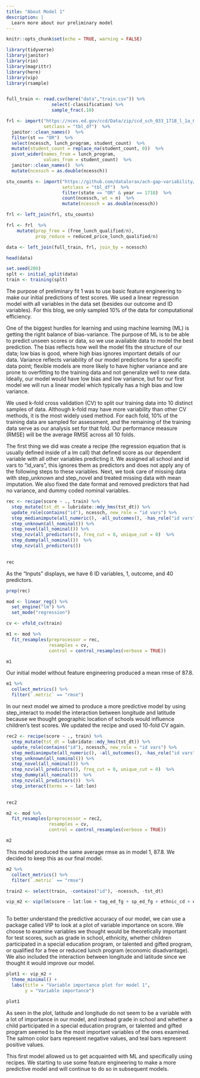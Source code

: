 ```yaml
---
title: "About Model 1"
description: |
  Learn more about our preliminary model
---
```


```r
knitr::opts_chunk$set(echo = TRUE, warning = FALSE)

library(tidyverse)
library(janitor)
library(rio)
library(magrittr)
library(here)
library(vip)
library(rsample)


full_train <- read.csv(here("data","train.csv")) %>%
                 select(-classification) %>% 
                 sample_frac(.10)

```

```r

frl <- import("https://nces.ed.gov/ccd/Data/zip/ccd_sch_033_1718_l_1a_083118.zip",
              setclass = "tbl_df")  %>% 
  janitor::clean_names()  %>% 
  filter(st == "OR")  %>%
  select(ncessch, lunch_program, student_count)  %>% 
  mutate(student_count = replace_na(student_count, 0))  %>% 
  pivot_wider(names_from = lunch_program,
              values_from = student_count)  %>% 
  janitor::clean_names()  %>% 
  mutate(ncessch = as.double(ncessch))

stu_counts <- import("https://github.com/datalorax/ach-gap-variability/raw/master/data/achievement-gaps-geocoded.csv",
                     setclass = "tbl_df")  %>% 
                     filter(state == "OR" & year == 1718)  %>% 
                     count(ncessch, wt = n)  %>% 
                     mutate(ncessch = as.double(ncessch))

frl <- left_join(frl, stu_counts)

frl <- frl  %>% 
    mutate(prop_free = (free_lunch_qualified/n),
           prop_reduce = reduced_price_lunch_qualified/n)

```

```r
data <- left_join(full_train, frl, join_by = ncessch)

head(data)
```

```r
set.seed(200)
splt <- initial_split(data)
train <- training(splt)
```


The purpose of preliminary fit 1 was to use basic feature engineering to make our initial predictions of test scores. We used a linear regression model with all variables in the data set (besides our outcome and ID variables). For this blog, we only sampled 10% of the data for computational efficiency. 

One of the biggest hurdles for learning and using machine learning (ML) is getting the right balance of bias-variance. The purpose of ML is to be able to predict unseen scores or data, so we use available data to model the best prediction. The bias reflects how well the model fits the structure of our data; low bias is good, where high bias ignores important details of our data. Variance reflects variability of our model predictions for a specific data point; flexible models are more likely to have higher variance and are prone to overfitting to the training data and not generalize well to new data. Ideally, our model would have low bias and low variance, but for our first model we will run a linear model which typically has a high bias and low variance. 

We used k-fold cross validation (CV) to split our training data into 10 distinct samples of data. Although k-fold may have more variability than other CV methods, it is the most widely used method.  For each fold, 10% of the training data are sampled for assessment, and the remaining of the training data serve as our analysis set for that fold. Our performance measure (RMSE) will be the average RMSE across all 10 folds.


The first thing we did was create a recipe (the regression equation that is usually defined inside of a lm call) that defined score as our dependent variable with all other variables predicting it. 
We assigned all school and id vars to "id_vars", this ignores them as predictors and does not apply any of the following steps to these variables. Next, we took care of missing data with step_unknown and step_novel and treated missing data with mean imputation. We also fixed the date format and removed predictors that had no variance, and dummy coded nominal variables. 

```r
rec <- recipe(score ~ ., train) %>% 
  step_mutate(tst_dt = lubridate::mdy_hms(tst_dt)) %>%
  update_role(contains("id"), ncessch, new_role = "id vars") %>% 
  step_medianimpute(all_numeric(), -all_outcomes(), -has_role("id vars"))  %>% 
  step_unknown(all_nominal()) %>% 
  step_novel(all_nominal()) %>%
  step_nzv(all_predictors(), freq_cut = 0, unique_cut = 0)  %>% 
  step_dummy(all_nominal())  %>% 
  step_nzv(all_predictors())
  

rec
```

As the "Inputs" displays, we have 6 ID variables, 1, outcome, and 40 predictors. 

```r
prep(rec)

mod <- linear_reg() %>%
  set_engine("lm") %>% 
  set_mode("regression")

cv <- vfold_cv(train)
```


```r
m1 <- mod %>% 
  fit_resamples(preprocessor = rec,
                resamples = cv,
                control = control_resamples(verbose = TRUE))

m1
```

Our initial model without feature engineering  produced a mean rmse of 87.8. 

```r
m1 %>%  
  collect_metrics() %>% 
  filter(`.metric` == "rmse")
```



In our next model we aimed to produce a more predictive model by using step_interact to model the interaction between longitude and latitude because we thought geographic location of schools would influence children’s test scores. We updated the recipe and used 10-fold CV again.

```r
rec2 <- recipe(score ~ ., train) %>% 
  step_mutate(tst_dt = lubridate::mdy_hms(tst_dt)) %>%
  update_role(contains("id"), ncessch, new_role = "id vars") %>% 
  step_medianimpute(all_numeric(), -all_outcomes(), -has_role("id vars"))  %>% 
  step_unknown(all_nominal()) %>% 
  step_novel(all_nominal()) %>%
  step_nzv(all_predictors(), freq_cut = 0, unique_cut = 0)  %>% 
  step_dummy(all_nominal())  %>% 
  step_nzv(all_predictors())  %>% 
  step_interact(terms = ~ lat:lon) 
  

rec2
```

```r
m2 <- mod %>% 
  fit_resamples(preprocessor = rec2,
                resamples = cv,
                control = control_resamples(verbose = TRUE))

m2
```

This model produced the same average rmse as in model 1, 87.8. We decided to keep this as our final model. 

```r
m2 %>%  
  collect_metrics() %>% 
  filter(`.metric` == "rmse")
```

```r

train2 <- select(train, -contains("id"), -ncessch, -tst_dt)

vip_m2 <- vip(lm(score ~ lat:lon + tag_ed_fg + sp_ed_fg + ethnic_cd + econ_dsvntg + enrl_grd, train),mapping = aes(fill= Sign), num_features = 12)
              
```


To better understand the predictive accuracy of our model, we can use a package called VIP to look at a plot of variable importance on score. We choose to examine variables we thought would be theoretically important for test scores, such as grade in school, ethnicity, whether children participated in a special education program, or talented and gifted program, or qualified for a free or reduced lunch program (economic disadvantage). We also included the  interaction between longitude and latitude since we thought it would improve our model. 

```r
plot1 <- vip_m2 +
  theme_minimal() +
  labs(title = "Variable importance plot for model 1",
       y = "Variable importance")
```

```r
plot1
```

As seen in the plot, latitude and longitude do not seem to be a variable with a lot of importance in our model, and instead grade in school and whether a child participated in a special education program, or talented and gifted program seemed to be the most important variables of the ones examined. The salmon color bars represent negative values, and teal bars represent positive values. 

This first model allowed us to get acquainted with ML and specifically using recipes. We starting to use some feature engineering to make a more predictive model and will continue to do so in subsequent models. 
